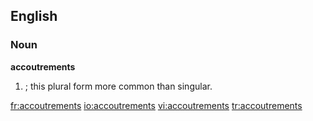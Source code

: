 ==English==

===Noun===
'''accoutrements''' 

# {{plural of|[[accoutrement]]|nodot=1}}; this plural form more common than singular.

[[fr:accoutrements]]
[[io:accoutrements]]
[[vi:accoutrements]]
[[tr:accoutrements]]